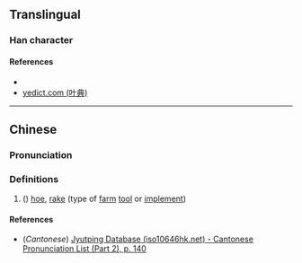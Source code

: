 {{character info/new}}
==Translingual==

===Han character===
{{Han char|rn=85|rad=水|as=08|sn=11|four=33194|canj=EHSD,EISD|ids=⿰氵㦿}}

====References====
* {{Han ref|kx=0631.120|dkj=17680|hdz=31662.060|uh=6DED|ud=28141|bh=D5F8|bd=54776}}
* [http://yedict.com/htm/6D/6DED.htm yedict.com (叶典)]

----

==Chinese==
{{zh-forms}}

===Pronunciation===
{{zh-pron
|m=qú
|c=keoi4
|mc=y
|oc=y
|ma=
|cat=n
}}

===Definitions===
{{zh-hanzi}}

# ({{zh-only|淭挐}}) [[hoe]], [[rake]] (type of [[farm]] [[tool]] or [[implement]])

====References====
* (''Cantonese'') [http://www.iso10646hk.net/jp/document/download.jsp Jyutping Database (iso10646hk.net) - Cantonese Pronunciation List (Part 2), p. 140]